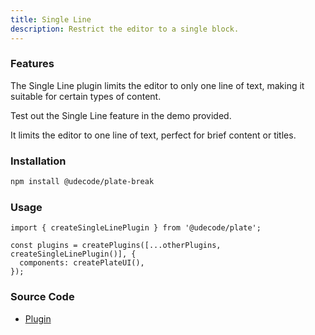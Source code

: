 ```yaml
---
title: Single Line
description: Restrict the editor to a single block.
---
```


<ComponentPreview name="playground-demo" id="singleline" />

### Features

The Single Line plugin limits the editor to only one line of text, making it suitable for certain types of content.

Test out the Single Line feature in the demo provided.

It limits the editor to one line of text, perfect for brief content or titles.

### Installation

```bash
npm install @udecode/plate-break
```

### Usage

```tsx
import { createSingleLinePlugin } from '@udecode/plate';

const plugins = createPlugins([...otherPlugins, createSingleLinePlugin()], {
  components: createPlateUI(),
});
```

### Source Code

- [Plugin](https://github.com/udecode/plate/blob/main/packages/break/src/single-line/createSingleLinePlugin.ts)
